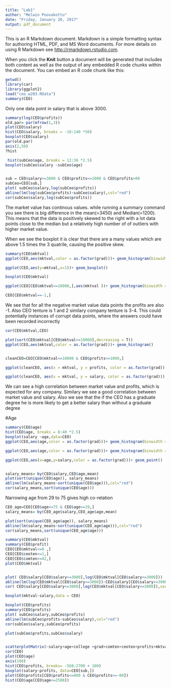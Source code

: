 ```yaml
---
title: "Lab1"
author: "Melwin Poovakottu"
date: "Friday, January 20, 2017"
output: pdf_document
---
```


This is an R Markdown document. Markdown is a simple formatting syntax for authoring HTML, PDF, and MS Word documents. For more details on using R Markdown see <http://rmarkdown.rstudio.com>.

When you click the **Knit** button a document will be generated that includes both content as well as the output of any embedded R code chunks within the document. You can embed an R code chunk like this:

```r
getwd()
library(car)
library(ggplot2)
load("ceo_w203.RData")
summary(CEO)
```

Only one data point in salary that is above 3000.


```r
summary(log(CEO$profits))
old.par= par(mfrow(1,3))
plot(CEO$salary)
hist(CEO$salary, breaks = -10:140 *50)
boxplot(CEO$salary)
par(old.par)
axis(2,50)
?hist
```


```r


 hist(subCeo$age, breaks = 12:36 *2.5)
boxplot(subCeo$salary ~subCeo$age)


sub = CEO$salary<=3000 & CEO$profits<=1000 & CEO$profits>00
subCeo=CEO[sub,]
plot( subCeo$salary,log(subCeo$profits))
abline(lm(log(subCeo$profits)~subCeo$salary),col="red")
cor(subCeo$salary,log(subCeo$profits))
```

The market value has continous values.
while running a summary command you see there is big difference in the mean(=3450) and Median(=1200). This means that the data is positively skewed to the right with a lot data points close to the median but a relatively high number of of outliers with higher market value.

When we see the boxplot it is clear that there are a many values which are above 1.5 times the 3 quatrile, causing the positive skew.


```r

summary(CEO$mktval)
ggplot(CEO,aes(mktval,color = as.factor(grad)))+ geom_histogram(binwidth = 1000,fill ="red",col="black")

ggplot(CEO,aes(y=mktval,x=1))+ geom_boxplot()

boxplot(CEO$mktval)

ggplot(CEO[CEO$mktval<=10000,],aes(mktval ))+ geom_histogram(binwidth = 200,fill ="red",col="black")

```






```r
CEO[CEO$mktval==-1,]

```

We see that for all the negative market value data points the profits are also -1. Also CEO tenture is 1 and 2 similary company tenture is 3-4. This could potentially instances of corrupt data points, where the answers could have been recorded incorrectly


```r
cor(CEO$mktval,CEO)

plot(sort(CEO$mktval[CEO$mktval<=10000],decreasing = T))
ggplot(CEO,aes(mktval,color = as.factor(grad)))+ geom_histogram()


cleanCEO=CEO[CEO$mktval<=10000 & CEO$profits<=1000,]

ggplot(cleanCEO, aes(x = mktval, y = profits, color = as.factor(grad))) +geom_point() + stat_smooth(method = "lm")

ggplot(cleanCEO, aes(x = mktval, y = salary, color = as.factor(grad))) +geom_point() + stat_smooth(method = "lm")


```

We can see a high correlation between market value and profits, which is expected for any company.
Similary we see a good correlation between market value and salary.
Also we see that the if the CEO has a graduate degree he is more likely to get a better salary than without a graduate degree



#Age

```r
summary(CEO$age)
hist(CEO$age, breaks = 8:40 *2.5)
boxplot(salary ~age,data=CEO)
ggplot(CEO,aes(age,color = as.factor(grad)))+ geom_histogram(binwidth = 1,fill ="red",col="black")

ggplot(CEO,aes(age,color = as.factor(grad)))+ geom_histogram(binwidth = 5,fill ="red",col="black") 

ggplot(CEO,aes(x=age,y=salary,color = as.factor(grad)))+ geom_point() 


salary_means= by(CEO$salary,CEO$age,mean)
plot(sort(unique(CEO$age)), salary_means)
abline(lm(salary_means~sort(unique(CEO$age))),col="red")
cor(salary_means,sort(unique(CEO$age)))
```

Narrowing age from 29  to 75 gives high co-relation

```r

CEO_age=CEO[CEO$age<=75 & CEO$age>=29,]
salary_means= by(CEO_age$salary,CEO_age$age,mean)

plot(sort(unique(CEO_age$age)), salary_means)
abline(lm(salary_means~sort(unique(CEO_age$age))),col="red")
cor(salary_means,sort(unique(CEO_age$age)))


```

```r
summary(CEO$mktval)
summary(CEO$profit)
CEO[CEO$mktval<=0 ,]
CEO[CEO$ceoten<=1,]
CEO[CEO$comten>=42,]
plot(CEO$mktval)


plot( CEO$salary[CEO$salary<=3000],log(CEO$mktval[CEO$salary<=3000]))
abline(lm(log(CEO$mktval[CEO$salary<=3000])~CEO$salary[CEO$salary<=3000]),col="red")
cor( CEO$salary[CEO$salary<=3000],log(CEO$mktval[CEO$salary<=3000]),use="complete.obs")

boxplot(mktval~salary,data = CEO)

```

```r
boxplot(CEO$profits)
summary(CEO$profits)
plot( subCeo$salary,subCeo$profits)
abline(lm(subCeo$profits~subCeo$salary),col="red")
cor(subCeo$salary,subCeo$profits)

plot(subCeo$profits,subCeo$salary)


scatterplotMatrix(~salary+age+college +grad+comten+ceoten+profits+mktval,data = CEO)
cor(CEO)
plot(CEO$age)
axis(100)
hist(CEO$profits, breaks= -568:2700 + 100)
boxplot(salary~profits, data=CEO[sub,])
plot(CEO$profits[CEO$profits<=800 & CEO$profits>=-00])
hist(CEO$age[CEO$age<=2500])
```

